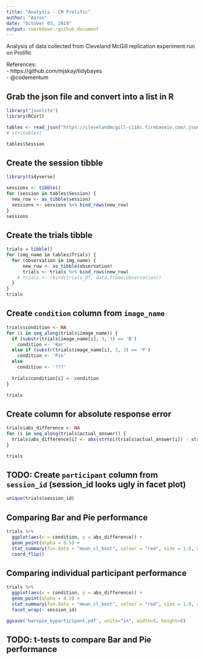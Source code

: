 ```yaml
---
title: "Analysis - CM Prolific"
author: "Aaron"
date: "October 03, 2019"
output: rmarkdown::github_document
---
```


Analysis of data collected from Cleveland McGill replication experiment run on Prolific

References:  
 - https://github.com/mjskay/tidybayes  
 - @codementum  

## Grab the json file and convert into a list in R
```r
library("jsonlite")
library(RCurl)

tables <- read_json("https://clevelandmcgill-c116c.firebaseio.com/.json", simplifyVector = TRUE)
# str(tables)
```

```r
tables$Session
```

## Create the session tibble
```r
library(tidyverse)

sessions <- tibble()
for (session in tables$Session) {
  new_row <- as_tibble(session)
  sessions <- sessions %>% bind_rows(new_row)
}
sessions
```

## Create the trials tibble
```r
trials = tibble()
for (img_name in tables$Trials) {
  for (observation in img_name) {
      new_row <- as_tibble(observation)
      trials <- trials %>% bind_rows(new_row)
    # trials <- rbind(trials_df, data.frame(observation))
  }
}
trials
```

## Create `condition` column from `image_name`
```r
trials$condition <- NA
for (i in seq_along(trials$image_name)) {
  if (substr(trials$image_name[i], 3, 3) == 'B')
    condition <- 'Bar'
  else if (substr(trials$image_name[i], 3, 3) == 'P')
    condition <- 'Pie'
  else
    condition <- '???'
  
  trials$condition[i] <- condition
}

trials
```

## Create column for absolute response error
```r
trials$abs_difference <- NA
for (i in seq_along(trials$actual_answer)) {
  trials$abs_difference[i] <- abs(strtoi(trials$actual_answer[i]) - strtoi(trials$expected_answer[i]))
}

trials
```

## TODO: Create `participant` column from `session_id` (session_id looks ugly in facet plot)
```r
unique(trials$session_id)
```

## Comparing Bar and Pie performance
```r
trials %>%
  ggplot(aes(x = condition, y = abs_difference)) +
  geom_point(alpha = 0.5) +
  stat_summary(fun.data = "mean_cl_boot", colour = "red", size = 1.0, alpha=0.5) +
  coord_flip()
```

## Comparing individual participant performance
```r
trials %>%
  ggplot(aes(x = condition, y = abs_difference)) +
  geom_point(alpha = 0.5) +
  stat_summary(fun.data = "mean_cl_boot", colour = "red", size = 1.0, alpha=0.5) +
  facet_wrap(~ session_id)

ggsave('barvpie_byparticipant.pdf', units="in", width=5, height=8)
```

## TODO: t-tests to compare Bar and Pie performance

```r

```

